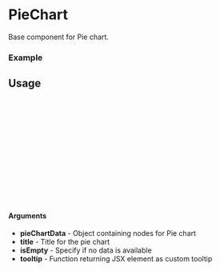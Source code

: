 
<Meta of={PieChart} title="PieChart" />

# PieChart

Base component for Pie chart.

### Example

<Canvas of={PieChart.Default} />

## Usage

```ts
import {PieChart} from "gf-components";

const Example = () => {
  return (
    <PieChart
      pieChartData={data}
      title={title}
      isEmpty={isEmpty}
      tooltip={tooltip}
    />
  );
};

export default Example;
```

#### Arguments
- **pieChartData** - Object containing nodes for Pie chart
- **title** - Title for the pie chart
- **isEmpty** - Specify if no data is available
- **tooltip** - Function returning JSX element as custom tooltip